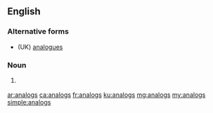 ==English==

===Alternative forms===
* (UK) [[analogues]]

===Noun===
{{head|en|noun plural form}}

# {{context|US|lang=en}} {{plural of|analog|lang=en}}

[[ar:analogs]]
[[ca:analogs]]
[[fr:analogs]]
[[ku:analogs]]
[[mg:analogs]]
[[my:analogs]]
[[simple:analogs]]